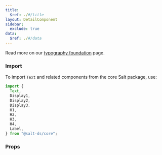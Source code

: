 ```yaml
---
title:
  $ref: ./#/title
layout: DetailComponent
sidebar:
  exclude: true
data:
  $ref: ./#/data
---
```


Read more on our [typography foundation](/salt/foundations/typography) page.

### Import

To import `Text` and related components from the core Salt package, use:

```js
import {
  Text,
  Display1,
  Display2,
  Display3,
  H1,
  H2,
  H3,
  H4,
  Label,
} from "@salt-ds/core";
```

### Props

<PropsTable packageName="core" componentName="Text" />
